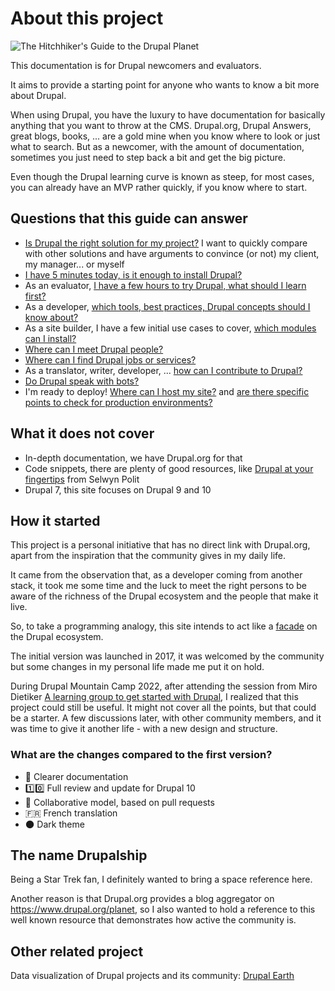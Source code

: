 # About this project

![The Hitchhiker's Guide to the Drupal Planet](/assets/images/docs/hitchhikers-guide-planet-drupal.jpg)

This documentation is for Drupal newcomers and evaluators.

It aims to provide a starting point for anyone who wants to know a bit more about Drupal.

When using Drupal, you have the luxury to have documentation for basically anything that you want to throw at the CMS.
Drupal.org, Drupal Answers, great blogs, books, ... are a gold mine when you know where to look or just what to search.
But as a newcomer, with the amount of documentation, sometimes you just need to step back a bit and get the big picture.

Even though the Drupal learning curve is known as steep, for most cases, you can already have an MVP rather quickly, if you know where to start.

## Questions that this guide can answer

- [Is Drupal the right solution for my project?](/build/when-to-use-drupal) I want to quickly compare with other solutions and have arguments to convince (or not) my client, my manager... or myself 
- [I have 5 minutes today, is it enough to install Drupal?](/build/installation#fast-local-installation)
- As an evaluator, [I have a few hours to try Drupal, what should I learn first?](/build/concepts)
- As a developer, [which tools, best practices, Drupal concepts should I know about?](/develop/toolkit-for-drupal-developers)
- As a site builder, I have a few initial use cases to cover, [which modules can I install?](/build/modules-themes-distributions)
- [Where can I meet Drupal people?](/meet/events)
- [Where can I find Drupal jobs or services?](/work/work-with-drupal)
- As a translator, writer, developer, ... [how can I contribute to Drupal?](/contribute/contribute-to-drupal)
- [Do Drupal speak with bots?](/build/ai)
- I'm ready to deploy! [Where can I host my site?](/deploy/drupal-hosting-for-evaluation-and-production) and [are there specific points to check for production environments?](/deploy/production-checklist)

## What it does not cover

- In-depth documentation, we have Drupal.org for that
- Code snippets, there are plenty of good resources, like [Drupal at your fingertips](https://selwynpolit.github.io/d9book/) from Selwyn Polit
- Drupal 7, this site focuses on Drupal 9 and 10

## How it started

This project is a personal initiative that has no direct link with Drupal.org, apart from the inspiration that the community gives in my daily life.

It came from the observation that, as a developer coming from another stack, it took me some time and the luck to meet the right persons to be aware of the richness of the Drupal ecosystem and the people that make it live.

So, to take a programming analogy, this site intends to act like a [facade](https://en.wikipedia.org/wiki/Facade_pattern) on the Drupal ecosystem.

The initial version was launched in 2017, it was welcomed by the community but some changes in my personal life made me put it on hold.

During Drupal Mountain Camp 2022, after attending the session from Miro Dietiker [A learning group to get started with Drupal](https://drupalmountaincamp.ch/sessions/learning-group-get-started-drupal), I realized that this project could still be useful. It might not cover all the points, but that could be a starter. A few discussions later, with other community members, and it was time to give it another life - with a new design and structure.

### What are the changes compared to the first version?

- 📄 Clearer documentation
- 1️⃣0️⃣ Full review and update for Drupal 10
- 🙌 Collaborative model, based on pull requests
- 🇫🇷 French translation
- 🌑 Dark theme

## The name Drupalship

Being a Star Trek fan, I definitely wanted to bring a space reference here.

Another reason is that Drupal.org provides a blog aggregator on https://www.drupal.org/planet, so I also wanted to hold a reference to this well known resource that demonstrates how active the community is.

## Other related project

Data visualization of Drupal projects and its community: [Drupal Earth](https://drupalearth.org/)
